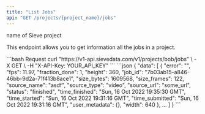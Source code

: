 ```yaml
---
title: "List Jobs"
api: "GET /projects/{project_name}/jobs"
---
```


<ParamField path="project_name" type="string" required>
  name of Sieve project
</ParamField>

This endpoint allows you to get information all the jobs in a project.

<RequestExample>
```bash Request
curl "https://v1-api.sievedata.com/v1/projects/bob/jobs" \
  -X GET \
  -H "X-API-Key: YOUR_API_KEY"
```
</RequestExample>
<ResponseExample>
```json
{
  "data": [
    {
      "error": "",
      "fps": 11.97,
      "fraction_done": 1,
      "height": 360,
      "job_id": "7b03ab15-a846-46bb-9d2a-71f413b8ace1",
      "size_bytes": 1609568,
      "size_frames": 122,
      "source_name": "asdf",
      "source_type": "video",
      "source_url": "some_url",
      "status": "finished",
      "time_finished": "Sun, 16 Oct 2022 19:35:30 GMT",
      "time_started": "Sun, 16 Oct 2022 19:31:16 GMT",
      "time_submitted": "Sun, 16 Oct 2022 19:31:16 GMT",
      "user_metadata": {},
      "width": 640
    },
    ...
  ]
}
```
</ResponseExample>
